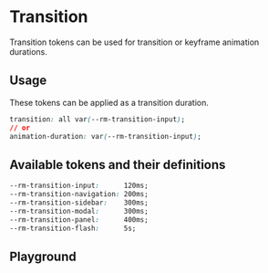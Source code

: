 
# Transition

Transition tokens can be used for transition or keyframe animation durations.

## Usage

These tokens can be applied as a transition duration.

```css
transition: all var(--rm-transition-input);
// or
animation-duration: var(--rm-transition-input);
```

## Available tokens and their definitions

```css
--rm-transition-input:      120ms;
--rm-transition-navigation: 200ms;
--rm-transition-sidebar:    300ms;
--rm-transition-modal:      300ms;
--rm-transition-panel:      400ms;
--rm-transition-flash:      5s;
```

## Playground

<Primary/>
<ArgsTable of='.' story='^'/>
